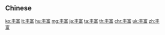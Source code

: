 {{also|豐富}}
==Chinese==
{{zh-see|豐富}}

[[ko:丰富]]
[[lt:丰富]]
[[hu:丰富]]
[[mg:丰富]]
[[ja:丰富]]
[[ta:丰富]]
[[th:丰富]]
[[chr:丰富]]
[[uk:丰富]]
[[zh:丰富]]